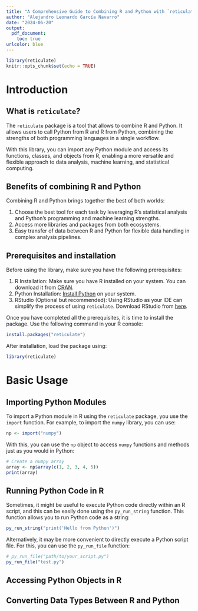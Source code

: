```yaml
---
title: "A Comprehensive Guide to Combining R and Python with `reticulate`"
author: "Alejandro Leonardo García Navarro"
date: "2024-06-20"
output: 
  pdf_document:
    toc: true
urlcolor: blue
---
```


```r
library(reticulate)
knitr::opts_chunk$set(echo = TRUE)
```

# Introduction
## What is `reticulate`?
The `reticulate` package is a tool that allows to combine R and Python. It allows users to call Python from R and R from Python, combining the strengths of both programming languages in a single workflow.

With this library, you can import any Python module and access its functions, classes, and objects from R, enabling a more versatile and flexible approach to data analysis, machine learning, and statistical computing.

## Benefits of combining R and Python
Combining R and Python brings together the best of both worlds:

1. Choose the best tool for each task by leveraging R's statistical analysis and Python's programming and machine learning strengths.
2. Access more libraries and packages from both ecosystems.
3. Easy transfer of data between R and Python for flexible data handling in complex analysis pipelines.

## Prerequisites and installation
Before using the library, make sure you have the following prerequisites:

1. R Installation: Make sure you have R installed on your system. You can download it from  [CRAN](https://cran.r-project.org/).
2. Python Installation: [Install Python](https://www.python.org/downloads/) on your system.
3. RStudio (Optional but recommended): Using RStudio as your IDE can simplify the process of using `reticulate`. Download RStudio from [here](https://posit.co/download/rstudio-desktop/).

Once you have completed all the prerequisites, it is time to install the package. Use the following command in your R console:
```r
install.packages("reticulate")
```

After installation, load the package using:
```r
library(reticulate)
```



# Basic Usage
## Importing Python Modules
To import a Python module in R using the `reticulate` package, you use the `import` function. For example, to import the `numpy` library, you can use:
```r
np <- import("numpy")
```

With this, you can use the `np` object to access `numpy` functions and methods just as you would in Python:
```r
# Create a numpy array
array <- np$array(c(1, 2, 3, 4, 5))
print(array)
```
## Running Python Code in R
Sometimes, it might be useful to execute Python code directly within an R script, and this can be easily done using the `py_run_string` function. This function allows you to run Python code as a string:
```r
py_run_string("print('Hello from Python')")
```
Alternatively, it may be more convenient to directly execute a Python script file. For this, you can use the `py_run_file` function:
```r
# py_run_file("path/to/your_script.py")
py_run_file("test.py")
```

## Accessing Python Objects in R
## Converting Data Types Between R and Python   

